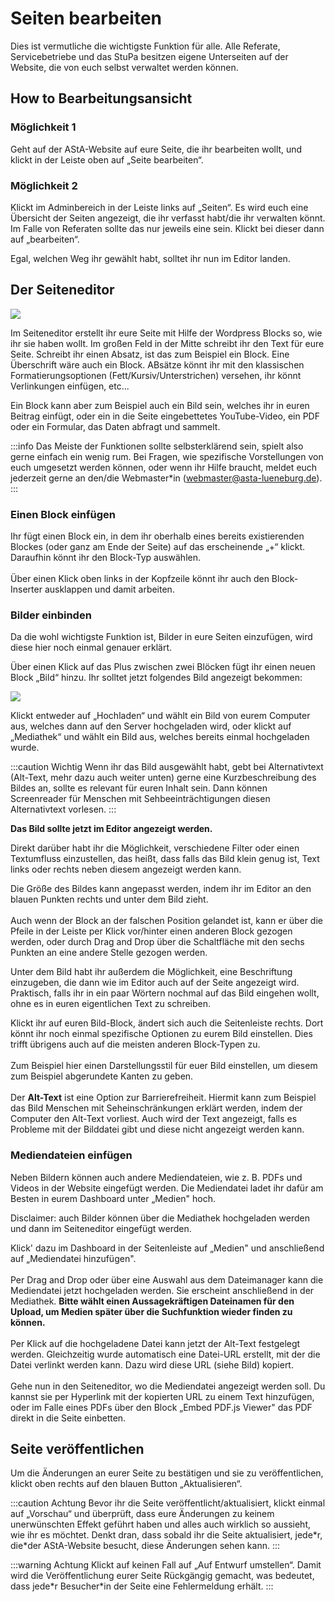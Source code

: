 
# Seiten bearbeiten

Dies ist vermutliche die wichtigste Funktion für alle. Alle Referate, Servicebetriebe und das StuPa besitzen eigene Unterseiten auf der Website, die von euch selbst verwaltet werden können.

## How to Bearbeitungsansicht
### Möglichkeit 1


<ImageAside src={image8_neu}>
    Geht auf der AStA-Website auf eure Seite, die ihr bearbeiten wollt, und klickt in der Leiste oben auf „Seite bearbeiten“.
</ImageAside>


### Möglichkeit 2


<ImageAside src={image9}>
    Klickt im Adminbereich in der Leiste links auf „Seiten“.
    Es wird euch eine Übersicht der Seiten angezeigt, die ihr verfasst habt/die ihr verwalten könnt. Im Falle von Referaten sollte das nur jeweils eine sein. Klickt bei dieser dann auf „bearbeiten“.
</ImageAside>
<ImageAside src={image10}>
</ImageAside>

Egal, welchen Weg ihr gewählt habt, solltet ihr nun im Editor landen.

## Der Seiteneditor

![](/img/guide-pics/image11.png)

Im Seiteneditor erstellt ihr eure Seite mit Hilfe der Wordpress Blocks so, wie ihr sie haben wollt. Im großen Feld in der Mitte schreibt ihr den Text für eure Seite. Schreibt ihr einen Absatz, ist das zum Beispiel ein Block. Eine Überschrift wäre auch ein Block. ABsätze könnt ihr mit den klassischen Formatierungsoptionen (Fett/Kursiv/Unterstrichen) versehen, ihr könnt Verlinkungen einfügen, etc...

Ein Block kann aber zum Beispiel auch ein Bild sein, welches ihr in euren Beitrag einfügt, oder ein in die Seite eingebettetes YouTube-Video, ein PDF oder ein Formular, das Daten abfragt und sammelt.

:::info
Das Meiste der Funktionen sollte selbsterklärend sein, spielt also gerne einfach ein wenig rum. Bei Fragen, wie spezifische Vorstellungen von euch umgesetzt werden können, oder wenn ihr Hilfe braucht, meldet euch jederzeit gerne an den/die Webmaster*in (webmaster@asta-lueneburg.de).
:::

### Einen Block einfügen


<ImageAside src={image12}>
	Ihr fügt einen Block ein, in dem ihr oberhalb eines bereits existierenden Blockes (oder ganz am Ende der Seite) auf das erscheinende „+“ klickt. Daraufhin könnt ihr den Block-Typ auswählen.
    <br/><br/>
    Über einen Klick oben links in der Kopfzeile könnt ihr auch den Block-Inserter ausklappen und damit arbeiten.
</ImageAside>

<ImageAside src={image12_Blocki}>
</ImageAside>

### Bilder einbinden
Da die wohl wichtigste Funktion ist, Bilder in eure Seiten einzufügen, wird diese hier noch einmal genauer erklärt.

Über einen Klick auf das Plus zwischen zwei Blöcken fügt ihr einen neuen Block „Bild“ hinzu. Ihr solltet jetzt folgendes Bild angezeigt bekommen:

![](/img/guide-pics/image13_Bildeinfuegen.png)

Klickt entweder auf „Hochladen“ und wählt ein Bild von eurem Computer aus, welches dann auf den Server hochgeladen wird, oder klickt auf „Mediathek“ und wählt ein Bild aus, welches bereits einmal hochgeladen wurde.

:::caution Wichtig
Wenn ihr das Bild ausgewählt habt, gebt bei Alternativtext (Alt-Text, mehr dazu auch weiter unten) gerne eine Kurzbeschreibung des Bildes an, sollte es relevant für euren Inhalt sein. Dann können Screenreader für Menschen mit Sehbeeinträchtigungen diesen Alternativtext vorlesen.
:::

**Das Bild sollte jetzt im Editor angezeigt werden.**

Direkt darüber habt ihr die Möglichkeit, verschiedene Filter oder einen Textumfluss einzustellen, das heißt, dass falls das Bild klein genug ist, Text links oder rechts neben diesem angezeigt werden kann.

<ImageAside src={image13}>
    Die Größe des Bildes kann angepasst werden, indem ihr im Editor an den blauen Punkten rechts und unter dem Bild zieht.
    <br/><br/>
    Auch wenn der Block an der falschen Position gelandet ist, kann er über die Pfeile in der Leiste per Klick vor/hinter einen anderen Block gezogen werden, oder durch Drag and Drop über die Schaltfläche mit den sechs Punkten an eine andere Stelle gezogen werden.
</ImageAside>

Unter dem Bild habt ihr außerdem die Möglichkeit, eine Beschriftung einzugeben, die dann wie im Editor auch auf der Seite angezeigt wird. Praktisch, falls ihr in ein paar Wörtern nochmal auf das Bild eingehen wollt, ohne es in euren eigentlichen Text zu schreiben.


<ImageAside src={image14} third={true}>
    Klickt ihr auf euren Bild-Block, ändert sich auch die Seitenleiste rechts. Dort könnt ihr noch einmal spezifische Optionen zu eurem Bild einstellen. Dies trifft übrigens auch auf die meisten anderen Block-Typen zu.
    <br/><br/>
    Zum Beispiel hier einen Darstellungsstil für euer Bild einstellen, um diesem zum Beispiel abgerundete Kanten zu geben.
    <br/><br/>
    Der <b>Alt-Text</b> ist eine Option zur Barrierefreiheit. Hiermit kann zum Beispiel das Bild Menschen mit Seheinschränkungen erklärt werden, indem der Computer den Alt-Text vorliest. Auch wird der Text angezeigt, falls es Probleme mit der Bilddatei gibt und diese nicht angezeigt werden kann.
</ImageAside>

### Mediendateien einfügen
Neben Bildern können auch andere Mediendateien, wie z. B. PDFs und Videos in der Website eingefügt werden. Die Mediendatei ladet ihr dafür am Besten in eurem Dashboard unter „Medien" hoch.

Disclaimer: auch Bilder können über die Mediathek hochgeladen werden und dann im Seiteneditor eingefügt werden.


<ImageAside src={Dashboard_Medien} third={true}>
    Klick' dazu im Dashboard in der Seitenleiste auf „Medien" und anschließend auf „Mediendatei hinzufügen".
    <br/><br/>
    Per Drag and Drop oder über eine Auswahl aus dem Dateimanager kann die Mediendatei jetzt hochgeladen werden. Sie erscheint anschließend in der Mediathek.
</ImageAside>


<ImageAside src={Mediendatei} third={true}>
    <b>Bitte wählt einen Aussagekräftigen Dateinamen für den Upload, um Medien später über die Suchfunktion wieder finden zu können.</b>
    <br/><br/>
    Per Klick auf die hochgeladene Datei kann jetzt der Alt-Text festgelegt werden. Gleichzeitig wurde automatisch eine Datei-URL erstellt, mit der die Datei verlinkt werden kann. Dazu wird diese URL (siehe Bild) kopiert.
    <br/><br/>
    Gehe nun in den Seiteneditor, wo die Mediendatei angezeigt werden soll. Du kannst sie per Hyperlink mit der kopierten URL zu einem Text hinzufügen, oder im Falle eines PDFs über den Block „Embed PDF.js Viewer" das PDF direkt in die Seite einbetten.
</ImageAside>





## Seite veröffentlichen
Um die Änderungen an eurer Seite zu bestätigen und sie zu veröffentlichen, klickt oben rechts auf den blauen Button „Aktualisieren“.

:::caution Achtung
Bevor ihr die Seite veröffentlicht/aktualisiert, klickt einmal auf „Vorschau“ und überprüft, dass eure Änderungen zu keinem unerwünschten Effekt geführt haben und alles auch wirklich so aussieht, wie ihr es möchtet. Denkt dran, dass sobald ihr die Seite aktualisiert, jede\*r, die\*der AStA-Website besucht, diese Änderungen sehen kann.
:::

:::warning Achtung
Klickt auf keinen Fall auf „Auf Entwurf umstellen“. Damit wird die Veröffentlichung eurer Seite Rückgängig gemacht, was bedeutet, dass jede\*r Besucher\*in der Seite eine Fehlermeldung erhält.
:::

